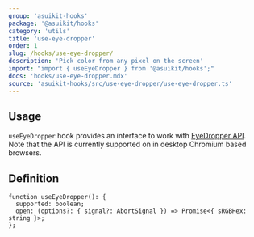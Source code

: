 ```yaml
---
group: 'asuikit-hooks'
package: '@asuikit/hooks'
category: 'utils'
title: 'use-eye-dropper'
order: 1
slug: /hooks/use-eye-dropper/
description: 'Pick color from any pixel on the screen'
import: "import { useEyeDropper } from '@asuikit/hooks';"
docs: 'hooks/use-eye-dropper.mdx'
source: 'asuikit-hooks/src/use-eye-dropper/use-eye-dropper.ts'
---
```



## Usage

`useEyeDropper` hook provides an interface to work with [EyeDropper API](https://developer.mozilla.org/en-US/docs/Web/API/EyeDropper_API).
Note that the API is currently supported on in desktop Chromium based browsers.

<Demo data={HooksDemos.useEyeDropperUsage} />

## Definition

```tsx
function useEyeDropper(): {
  supported: boolean;
  open: (options?: { signal?: AbortSignal }) => Promise<{ sRGBHex: string }>;
};
```
